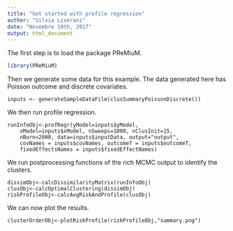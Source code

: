 ```yaml
---
title: "Get started with profile regression"
author: "Silvia Liverani"
date: "Novembre 10th, 2017"
output: html_document
---
```


The first step is to load the package PReMiuM. 

```r
library(PReMiuM)
```

Then we generate some data for this example. The data generated here has Poisson outcome and discrete covariates. 

```data
inputs <- generateSampleDataFile(clusSummaryPoissonDiscrete())
```

We then run profile regression.

```run
runInfoObj<-profRegr(yModel=inputs$yModel, 
    xModel=inputs$xModel, nSweeps=1000, nClusInit=15,
    nBurn=2000, data=inputs$inputData, output="output", 
    covNames = inputs$covNames, outcomeT = inputs$outcomeT,
    fixedEffectsNames = inputs$fixedEffectNames)
```

We run postprocessing functions of the rich MCMC output to identify the clusters. 

```postprocessing
dissimObj<-calcDissimilarityMatrix(runInfoObj)
clusObj<-calcOptimalClustering(dissimObj)
riskProfileObj<-calcAvgRiskAndProfile(clusObj)
```

We can now plot the results. 

```plot
clusterOrderObj<-plotRiskProfile(riskProfileObj,"summary.png")
```
